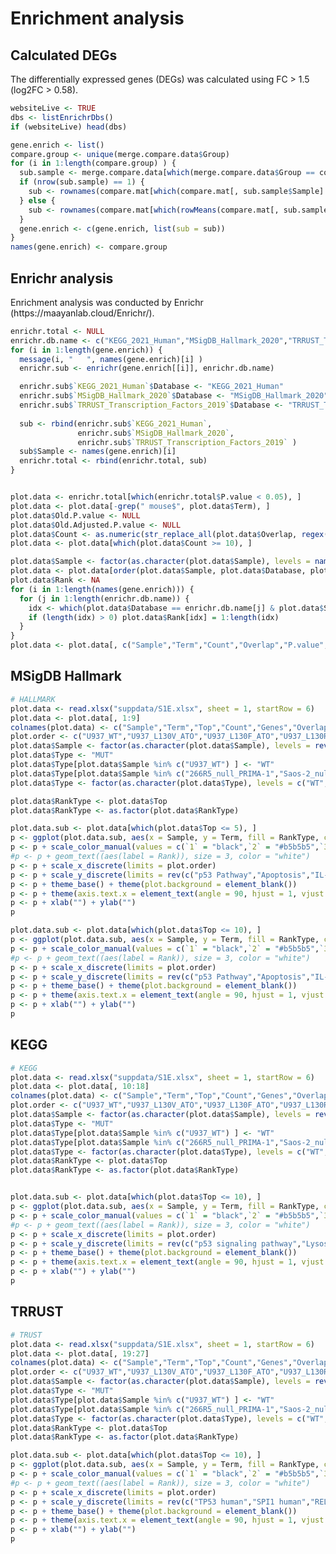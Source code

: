 # Enrichment analysis

## Calculated DEGs

The differentially expressed genes (DEGs) was calculated using FC > 1.5 (log2FC > 0.58).

``` r

websiteLive <- TRUE
dbs <- listEnrichrDbs()
if (websiteLive) head(dbs)

gene.enrich <- list()
compare.group <- unique(merge.compare.data$Group)
for (i in 1:length(compare.group) ) {
  sub.sample <- merge.compare.data[which(merge.compare.data$Group == compare.group[i]), ]
  if (nrow(sub.sample) == 1) {
    sub <- rownames(compare.mat[which(compare.mat[, sub.sample$Sample] > 0.58  ), ])
  } else {
    sub <- rownames(compare.mat[which(rowMeans(compare.mat[, sub.sample$Sample]) > 0.58 ), ])
  }
  gene.enrich <- c(gene.enrich, list(sub = sub))
}
names(gene.enrich) <- compare.group

```

## Enrichr analysis

Enrichment analysis was conducted by Enrichr (https://maayanlab.cloud/Enrichr/).


``` r

enrichr.total <- NULL
enrichr.db.name <- c("KEGG_2021_Human","MSigDB_Hallmark_2020","TRRUST_Transcription_Factors_2019")
for (i in 1:length(gene.enrich)) {
  message(i, "   ", names(gene.enrich)[i] )
  enrichr.sub <- enrichr(gene.enrich[[i]], enrichr.db.name)

  enrichr.sub$`KEGG_2021_Human`$Database <- "KEGG_2021_Human"
  enrichr.sub$`MSigDB_Hallmark_2020`$Database <- "MSigDB_Hallmark_2020"
  enrichr.sub$`TRRUST_Transcription_Factors_2019`$Database <- "TRRUST_Transcription_Factors_2019"
  
  sub <- rbind(enrichr.sub$`KEGG_2021_Human`,
               enrichr.sub$`MSigDB_Hallmark_2020`, 
               enrichr.sub$`TRRUST_Transcription_Factors_2019` )
  sub$Sample <- names(gene.enrich)[i]
  enrichr.total <- rbind(enrichr.total, sub)
}


plot.data <- enrichr.total[which(enrichr.total$P.value < 0.05), ]
plot.data <- plot.data[-grep(" mouse$", plot.data$Term), ]
plot.data$Old.P.value <- NULL
plot.data$Old.Adjusted.P.value <- NULL
plot.data$Count <- as.numeric(str_replace_all(plot.data$Overlap, regex("/.+"), ""))
plot.data <- plot.data[which(plot.data$Count >= 10), ]

plot.data$Sample <- factor(as.character(plot.data$Sample), levels = names(gene.enrich))
plot.data <- plot.data[order(plot.data$Sample, plot.data$Database, plot.data$P.value), ]
plot.data$Rank <- NA
for (i in 1:length(names(gene.enrich))) {
  for (j in 1:length(enrichr.db.name)) {
    idx <- which(plot.data$Database == enrichr.db.name[j] & plot.data$Sample == names(gene.enrich)[i])
    if (length(idx) > 0) plot.data$Rank[idx] = 1:length(idx)
  }
}
plot.data <- plot.data[, c("Sample","Term","Count","Overlap","P.value","Adjusted.P.value","Odds.Ratio","Combined.Score","Genes","Rank","Database")]

```

## MSigDB Hallmark

``` r
# HALLMARK
plot.data <- read.xlsx("suppdata/S1E.xlsx", sheet = 1, startRow = 6)
plot.data <- plot.data[, 1:9]
colnames(plot.data) <- c("Sample","Term","Top","Count","Genes","Overlap","Pvalue","logP","Padj")
plot.order <- c("U937_WT","U937_L130V_ATO","U937_L130F_ATO","U937_L130R_ATO","U937_P142L_ATO","U937_V143M_ATO","U937_M237V_ATO","U937_F270I_ATO","U937_F270V_ATO","U937_V272A_ATO","U937_V272M_ATO","U937_V272M_PAT","Kasumi-1_R248Q_Kevetrin_6h","SKM1_R248Q_APR-246","staET7.1_R273H_APR-246","staET7.2_R273H_APR-246","staET7.3_R273H_APR-246","Saos-2_R273H_APR-246_6h","Saos-2_R273H_APR-246_12h","Kasumi-1_R248Q_Kevetrin_48h","PCI13_G245D_COTI-2","U266_A161T_PRIMA-1","U937_R273H_ATO","U937_R273H_PAT","PCI13_G245D_CDDP","8266R5_null_PRIMA-1","Saos-2_null_APR-246_6h","Saos-2_null_APR-246_12h")
plot.data$Sample <- factor(as.character(plot.data$Sample), levels = rev(plot.order))
plot.data$Type <- "MUT"
plot.data$Type[plot.data$Sample %in% c("U937_WT") ] <- "WT"
plot.data$Type[plot.data$Sample %in% c("266R5_null_PRIMA-1","Saos-2_null_APR-246_6h","Saos-2_null_APR-246_12h")] <- "null"
plot.data$Type <- factor(as.character(plot.data$Type), levels = c("WT","MUT","null"))

plot.data$RankType <- plot.data$Top
plot.data$RankType <- as.factor(plot.data$RankType)

plot.data.sub <- plot.data[which(plot.data$Top <= 5), ]
p <- ggplot(plot.data.sub, aes(x = Sample, y = Term, fill = RankType, color = RankType)) + geom_point(size = 6)
p <- p + scale_color_manual(values = c(`1` = "black",`2` = "#b5b5b5",`3` = "#e5e5e5",`4` = "#f2f2f2",`5` = "#f7f7f7",`6` = "#fcfcfc",`7` = "#fcfcfc",`8` = "#fcfcfc",`9` = "#fcfcfc",`10` = "#fcfcfc") )
#p <- p + geom_text((aes(label = Rank)), size = 3, color = "white")
p <- p + scale_x_discrete(limits = plot.order)
p <- p + scale_y_discrete(limits = rev(c("p53 Pathway","Apoptosis","IL-6/JAK/STAT3 Signaling","TNF-alpha Signaling via NF-kB","Inflammatory Response","Interferon Gamma Response","Interferon Alpha Response","Hypoxia","Xenobiotic Metabolism","Epithelial Mesenchymal Transition","Myogenesis","Complement","heme Metabolism","Unfolded Protein Response","mTORC1 Signaling","UV Response Up","Estrogen Response Early","IL-2/STAT5 Signaling","Estrogen Response Late","Apical Junction","Coagulation","E2F Targets","KRAS Signaling Up","Allograft Rejection","KRAS Signaling Dn")) )
p <- p + theme_base() + theme(plot.background = element_blank())
p <- p + theme(axis.text.x = element_text(angle = 90, hjust = 1, vjust = 0.5, size = 10, color = "black"))
p <- p + xlab("") + ylab("")
p

```


``` r
plot.data.sub <- plot.data[which(plot.data$Top <= 10), ]
p <- ggplot(plot.data.sub, aes(x = Sample, y = Term, fill = RankType, color = RankType)) + geom_point(size = 6)
p <- p + scale_color_manual(values = c(`1` = "black",`2` = "#b5b5b5",`3` = "#e5e5e5",`4` = "#f2f2f2",`5` = "#f7f7f7",`6` = "#fcfcfc",`7` = "#fcfcfc",`8` = "#fcfcfc",`9` = "#fcfcfc",`10` = "#fcfcfc") )
#p <- p + geom_text((aes(label = Rank)), size = 3, color = "white")
p <- p + scale_x_discrete(limits = plot.order)
p <- p + scale_y_discrete(limits = rev(c("p53 Pathway","Apoptosis","IL-6/JAK/STAT3 Signaling","TNF-alpha Signaling via NF-kB","Inflammatory Response","Interferon Gamma Response","Complement","Xenobiotic Metabolism","Epithelial Mesenchymal Transition","Allograft Rejection","Interferon Alpha Response","Hypoxia","heme Metabolism","Estrogen Response Late","IL-2/STAT5 Signaling","UV Response Dn","Myogenesis","mTORC1 Signaling","KRAS Signaling Up","Coagulation","Unfolded Protein Response","UV Response Up","Estrogen Response Early","KRAS Signaling Dn","Apical Junction","TGF-beta Signaling","Myc Targets V2","E2F Targets","G2-M Checkpoint")) )
p <- p + theme_base() + theme(plot.background = element_blank())
p <- p + theme(axis.text.x = element_text(angle = 90, hjust = 1, vjust = 0.5, size = 10, color = "black"))
p <- p + xlab("") + ylab("")
p

```

## KEGG

``` r


# KEGG
plot.data <- read.xlsx("suppdata/S1E.xlsx", sheet = 1, startRow = 6)
plot.data <- plot.data[, 10:18]
colnames(plot.data) <- c("Sample","Term","Top","Count","Genes","Overlap","Pvalue","logP","Padj")
plot.order <- c("U937_WT","U937_L130V_ATO","U937_L130F_ATO","U937_L130R_ATO","U937_P142L_ATO","U937_V143M_ATO","U937_M237V_ATO","U937_F270I_ATO","U937_F270V_ATO","U937_V272A_ATO","U937_V272M_ATO","U937_V272M_PAT","Kasumi-1_R248Q_Kevetrin_6h","SKM1_R248Q_APR-246","staET7.1_R273H_APR-246","staET7.2_R273H_APR-246","staET7.3_R273H_APR-246","Saos-2_R273H_APR-246_6h","Saos-2_R273H_APR-246_12h","Kasumi-1_R248Q_Kevetrin_48h","PCI13_G245D_COTI-2","U266_A161T_PRIMA-1","U937_R273H_ATO","U937_R273H_PAT","PCI13_G245D_CDDP","8266R5_null_PRIMA-1","Saos-2_null_APR-246_6h","Saos-2_null_APR-246_12h")
plot.data$Sample <- factor(as.character(plot.data$Sample), levels = rev(plot.order))
plot.data$Type <- "MUT"
plot.data$Type[plot.data$Sample %in% c("U937_WT") ] <- "WT"
plot.data$Type[plot.data$Sample %in% c("266R5_null_PRIMA-1","Saos-2_null_APR-246_6h","Saos-2_null_APR-246_12h")] <- "null"
plot.data$Type <- factor(as.character(plot.data$Type), levels = c("WT","MUT","null"))
plot.data$RankType <- plot.data$Top
plot.data$RankType <- as.factor(plot.data$RankType)


plot.data.sub <- plot.data[which(plot.data$Top <= 10), ]
p <- ggplot(plot.data.sub, aes(x = Sample, y = Term, fill = RankType, color = RankType)) + geom_point(size = 5)
p <- p + scale_color_manual(values = c(`1` = "black",`2` = "#b5b5b5",`3` = "#e5e5e5",`4` = "#f2f2f2",`5` = "#f7f7f7",`6` = "#fcfcfc",`7` = "#fcfcfc",`8` = "#fcfcfc",`9` = "#fcfcfc",`10` = "#fcfcfc") )
#p <- p + geom_text((aes(label = Rank)), size = 3, color = "white")
p <- p + scale_x_discrete(limits = plot.order)
p <- p + scale_y_discrete(limits = rev(c("p53 signaling pathway","Lysosome","Osteoclast differentiation","Pathways in cancer","HIF-1 signaling pathway","Kaposi sarcoma-associated herpesvirus infection","Hematopoietic cell lineage","Autophagy","Human cytomegalovirus infection","Inositol phosphate metabolism","Hepatitis B","Herpes simplex virus 1 infection","Necroptosis","NOD-like receptor signaling pathway","JAK-STAT signaling pathway","Tuberculosis","Neutrophil extracellular trap formation","Transcriptional misregulation in cancer","Epstein-Barr virus infection","Hepatitis C","Measles","Apoptosis","Mineral absorption","Mitophagy","C-type lectin receptor signaling pathway","FoxO signaling pathway","NF-kappa B signaling pathway","Parathyroid hormone synthesis, secretion and action","Rap1 signaling pathway","Fluid shear stress and atherosclerosis","Cytokine-cytokine receptor interaction","Phagosome","Human papillomavirus infection","Shigellosis","Salmonella infection","Lipid and atherosclerosis","Sphingolipid metabolism","Complement and coagulation cascades","Viral carcinogenesis","Glycerophospholipid metabolism","Phospholipase D signaling pathway","Phosphatidylinositol signaling system","mTOR signaling pathway","Protein processing in endoplasmic reticulum","PI3K-Akt signaling pathway","MAPK signaling pathway","Colorectal cancer","Taste transduction","Longevity regulating pathway","Alanine, aspartate and glutamate metabolism","Gastric cancer","Renin secretion","Acute myeloid leukemia","Viral protein interaction with cytokine and cytokine receptor","Protein digestion and absorption","Hippo signaling pathway","Olfactory transduction","Legionellosis","TNF signaling pathway","Toll-like receptor signaling pathway","IL-17 signaling pathway","Influenza A","Coronavirus disease","Cytosolic DNA-sensing pathway","Neuroactive ligand-receptor interaction","Chemokine signaling pathway","Human T-cell leukemia virus 1 infection","Staphylococcus aureus infection","African trypanosomiasis","ECM-receptor interaction","Th1 and Th2 cell differentiation","Pertussis","Malaria","Wnt signaling pathway")) )
p <- p + theme_base() + theme(plot.background = element_blank())
p <- p + theme(axis.text.x = element_text(angle = 90, hjust = 1, vjust = 0.5, size = 10, color = "black"))
p <- p + xlab("") + ylab("")
p

```


## TRRUST

``` r


# TRUST
plot.data <- read.xlsx("suppdata/S1E.xlsx", sheet = 1, startRow = 6)
plot.data <- plot.data[, 19:27]
colnames(plot.data) <- c("Sample","Term","Top","Count","Genes","Overlap","Pvalue","logP","Padj")
plot.order <- c("U937_WT","U937_L130V_ATO","U937_L130F_ATO","U937_L130R_ATO","U937_P142L_ATO","U937_V143M_ATO","U937_M237V_ATO","U937_F270I_ATO","U937_F270V_ATO","U937_V272A_ATO","U937_V272M_ATO","U937_V272M_PAT","Kasumi-1_R248Q_Kevetrin_6h","SKM1_R248Q_APR-246","staET7.1_R273H_APR-246","staET7.2_R273H_APR-246","staET7.3_R273H_APR-246","Saos-2_R273H_APR-246_6h","Saos-2_R273H_APR-246_12h","Kasumi-1_R248Q_Kevetrin_48h","PCI13_G245D_COTI-2","U266_A161T_PRIMA-1","U937_R273H_ATO","U937_R273H_PAT","PCI13_G245D_CDDP","8266R5_null_PRIMA-1","Saos-2_null_APR-246_6h","Saos-2_null_APR-246_12h")
plot.data$Sample <- factor(as.character(plot.data$Sample), levels = rev(plot.order))
plot.data$Type <- "MUT"
plot.data$Type[plot.data$Sample %in% c("U937_WT") ] <- "WT"
plot.data$Type[plot.data$Sample %in% c("266R5_null_PRIMA-1","Saos-2_null_APR-246_6h","Saos-2_null_APR-246_12h")] <- "null"
plot.data$Type <- factor(as.character(plot.data$Type), levels = c("WT","MUT","null"))
plot.data$RankType <- plot.data$Top
plot.data$RankType <- as.factor(plot.data$RankType)

plot.data.sub <- plot.data[which(plot.data$Top <= 10), ]
p <- ggplot(plot.data.sub, aes(x = Sample, y = Term, fill = RankType, color = RankType)) + geom_point(size = 5)
p <- p + scale_color_manual(values = c(`1` = "black",`2` = "#b5b5b5",`3` = "#e5e5e5",`4` = "#f2f2f2",`5` = "#f7f7f7",`6` = "#fcfcfc",`7` = "#fcfcfc",`8` = "#fcfcfc",`9` = "#fcfcfc",`10` = "#fcfcfc") )
#p <- p + geom_text((aes(label = Rank)), size = 3, color = "white")
p <- p + scale_x_discrete(limits = plot.order)
p <- p + scale_y_discrete(limits = rev(c("TP53 human","SPI1 human","RELA human","JUN human","NFKB1 human","ETS1 human","STAT3 human","STAT1 human","MYC human","SP1 human","BRCA1 human","AR human","PPARG human","ESR1 human","FOS human","CEBPB human","MYCN human","SMAD3 human","SIRT1 human","HNF4A human","ATF4 human","JUND human","EP300 human","CREB1 human","E2F1 human","KLF4 human","CEBPA human")) )
p <- p + theme_base() + theme(plot.background = element_blank())
p <- p + theme(axis.text.x = element_text(angle = 90, hjust = 1, vjust = 0.5, size = 10, color = "black"))
p <- p + xlab("") + ylab("")
p


```








